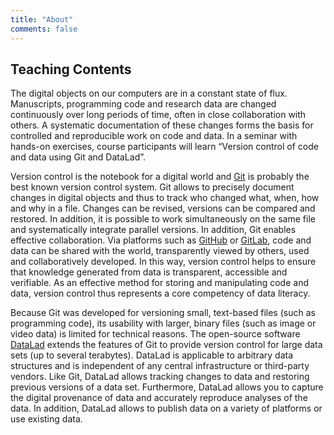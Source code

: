 ```yaml
---
title: "About"
comments: false
---
```


## Teaching Contents

The digital objects on our computers are in a constant state of flux.
Manuscripts, programming code and research data are changed continuously over long periods of time, often in close collaboration with others.
A systematic documentation of these changes forms the basis for controlled and reproducible work on code and data.
In a seminar with hands-on exercises, course participants will learn "Version control of code and data using Git and DataLad".

Version control is the notebook for a digital world and [Git](https://git-scm.com/) is probably the best known version control system.
Git allows to precisely document changes in digital objects and thus to track who changed what, when, how and why in a file.
Changes can be revised, versions can be compared and restored.
In addition, it is possible to work simultaneously on the same file and systematically integrate parallel versions.
In addition, Git enables effective collaboration.
Via platforms such as [GitHub](https://github.com/) or [GitLab](https://about.gitlab.com/), code and data can be shared with the world, transparently viewed by others, used and collaboratively developed.
In this way, version control helps to ensure that knowledge generated from data is transparent, accessible and verifiable.
As an effective method for storing and manipulating code and data, version control thus represents a core competency of data literacy.

Because Git was developed for versioning small, text-based files (such as programming code), its usability with larger, binary files (such as image or video data) is limited for technical reasons.
The open-source software [DataLad](https://www.datalad.org/) extends the features of Git to provide version control for large data sets (up to several terabytes).
DataLad is applicable to arbitrary data structures and is independent of any central infrastructure or third-party vendors.
Like Git, DataLad allows tracking changes to data and restoring previous versions of a data set.
Furthermore, DataLad allows you to capture the digital provenance of data and accurately reproduce analyses of the data.
In addition, DataLad allows to publish data on a variety of platforms or use existing data.
